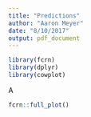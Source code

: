 ```yaml
---
title: "Predictions"
author: "Aaron Meyer"
date: "8/10/2017"
output: pdf_document
---
```


```r
library(fcrn)
library(dplyr)
library(cowplot)
```

A

```r
fcrn::full_plot()
```


